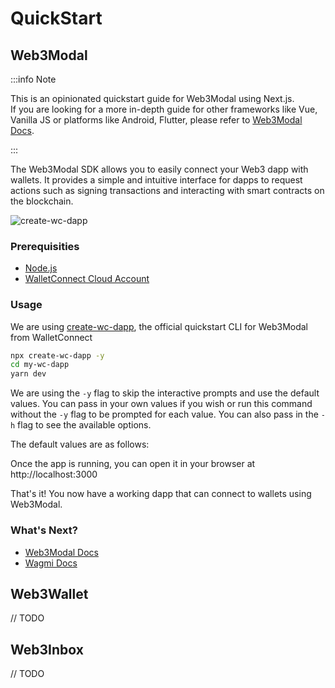 
# QuickStart

## Web3Modal

:::info Note

This is an opinionated quickstart guide for Web3Modal using Next.js. <br/>
If you are looking for a more in-depth guide for other frameworks like Vue, Vanilla JS or platforms like Android, Flutter, please refer to [Web3Modal Docs](./web3modal/about).

:::

The Web3Modal SDK allows you to easily connect your Web3 dapp with wallets. It provides a simple and intuitive interface for dapps to request actions such as signing transactions and interacting with smart contracts on the blockchain.

![create-wc-dapp](../static/img/create-wc-dapp.png 'create-wc-dapp Next.js Template')

### Prerequisities

- [Node.js](https://nodejs.org/en)
- [WalletConnect Cloud Account](https://cloud.walletconnect.com/)

### Usage

We are using [create-wc-dapp](https://github.com/WalletConnect/create-wc-dapp/tree), the official quickstart CLI for Web3Modal from WalletConnect

```bash
npx create-wc-dapp -y
cd my-wc-dapp
yarn dev
```

We are using the `-y` flag to skip the interactive prompts and use the default values. You can pass in your own values if you wish or run this command without the `-y` flag to be prompted for each value. You can also pass in the `-h` flag to see the available options.

The default values are as follows:

<Table
  headers={['Option', 'Description', 'Value']}
  data={[
    {
      option: 'Template',
      description: 'Template to use for the project',
      value: { code: 'nextjs' }
    },
    {
      option: 'Package Manager',
      description: 'Package manager to use for the project',
      value: { code: 'yarn' }
    },
    {
      option: 'Install Dependencies',
      description: 'Whether to install dependencies after project creation',
      value: { code: 'true' }
    },
    {
      option: 'Folder',
      description: 'Folder to create the project in',
      value: { code: 'my-wc-dapp' }
    }
  ]}
/>

Once the app is running, you can open it in your browser at http://localhost:3000

That's it! You now have a working dapp that can connect to wallets using Web3Modal.

### What's Next?

- [Web3Modal Docs](./web3modal/about)
- [Wagmi Docs](https://wagmi.sh/react/getting-started)

## Web3Wallet

// TODO

## Web3Inbox

// TODO
